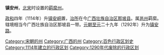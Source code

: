 '''镇安州'''，[[北宋|北宋]]时设置的[[羁縻州|羁縻州]]。

[[政和_(年号)|政和]]四年（1114年）升[[镇安峒|镇安峒]]置，[[治所|治所]]在今[[广西壮族自治区|广西壮族自治区]][[那坡县|那坡县]]。属[[邕州|邕州]]羁縻。辖境相当今广西壮族自治区那坡县一带。[[元朝|元朝]][[至元_(忽必烈)|至元]]二十九年（1292年）升为[[镇安路|镇安路]]。

{{宋朝行政区划小作品}}
[[Category:宋朝的州|Category:宋朝的州]]
[[Category:广西的州|Category:广西的州]]
[[Category:百色行政区划史|Category:百色行政区划史]]
[[Category:1114年建立的行政区划|Category:1114年建立的行政区划]]
[[Category:1290年代废除的行政区划|Category:1290年代废除的行政区划]]